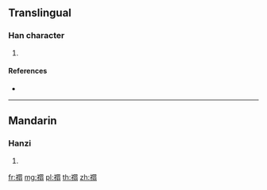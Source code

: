 {{character info/new}}
==Translingual==

===Han character===
{{Han char|rn=113|rad=示|as=11|sn=16|four=36227|canj=IFWLM}}

# {{defn|Han|sort=示11}}

====References====
* {{Han ref|kx=0846.150|dkj=24812|dj=1267.060|hdz=42407.210|uh=79A4|ud=31140|bh=EAAE|bd=60078}}

----

==Mandarin==

===Hanzi===
{{cmn-hanzi|pin=[[xuān]] ([[xuan1]])|wg=hsüan<sup>1</sup>}}

# {{defn|lang=cmn|sort=示11}}

[[fr:禤]]
[[mg:禤]]
[[pl:禤]]
[[th:禤]]
[[zh:禤]]
